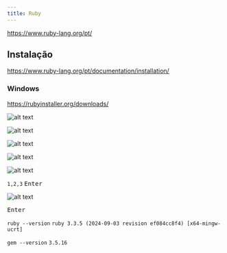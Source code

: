 ```yaml
---
title: Ruby
---
```


https://www.ruby-lang.org/pt/

## Instalação

https://www.ruby-lang.org/pt/documentation/installation/

### Windows

https://rubyinstaller.org/downloads/

![alt text](/book_dev_env/src/assets/content/docs/ruby/image.png)

![alt text](/book_dev_env/src/assets/content/docs/ruby/image-1.png)

![alt text](/book_dev_env/src/assets/content/docs/ruby/image-6.png)

![alt text](/book_dev_env/src/assets/content/docs/ruby/image-2.png)

![alt text](/book_dev_env/src/assets/content/docs/ruby/image-7.png)

`1,2,3` <kbd>Enter</kbd>

![alt text](/book_dev_env/src/assets/content/docs/ruby/image-3.png)

<kbd>Enter</kbd>

`ruby --version`
`ruby 3.3.5 (2024-09-03 revision ef084cc8f4) [x64-mingw-ucrt]`

`gem --version`
`3.5.16`
